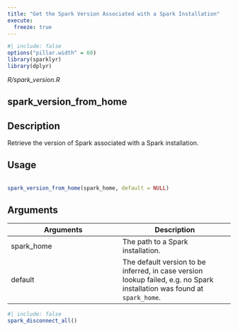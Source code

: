 ```yaml
---
title: "Get the Spark Version Associated with a Spark Installation"
execute:
  freeze: true
---
```


```r
#| include: false
options("pillar.width" = 60)
library(sparklyr) 
library(dplyr)
```

*R/spark_version.R*

## spark_version_from_home

## Description
 Retrieve the version of Spark associated with a Spark installation. 


## Usage
```r
 
spark_version_from_home(spark_home, default = NULL) 
```

## Arguments
|Arguments|Description|
|---|---|
| spark_home | The path to a Spark installation. |
| default | The default version to be inferred, in case version lookup failed, e.g. no Spark installation was found at `spark_home`. |








```r
#| include: false
spark_disconnect_all()
```
